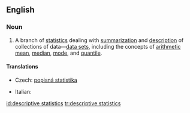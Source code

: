 ==English==
{{wikipedia}}

===Noun===
{{en-noun|sg=[[descriptive]] [[statistics]]|-}}

# {{statistics}} A branch of [[statistics]] dealing with [[summarization]] and [[description]] of collections of data—[[data set]]s, including the concepts of [[arithmetic mean]], [[median]], [[mode]], and [[quantile]].

====Translations====
{{trans-top|branch of statistics}}
* Czech: [[popisná statistika]] {{f}}
{{trans-mid}}
* Italian: {{t-|it|statistica descrittiva|f}}
{{trans-bottom}}

[[id:descriptive statistics]]
[[tr:descriptive statistics]]